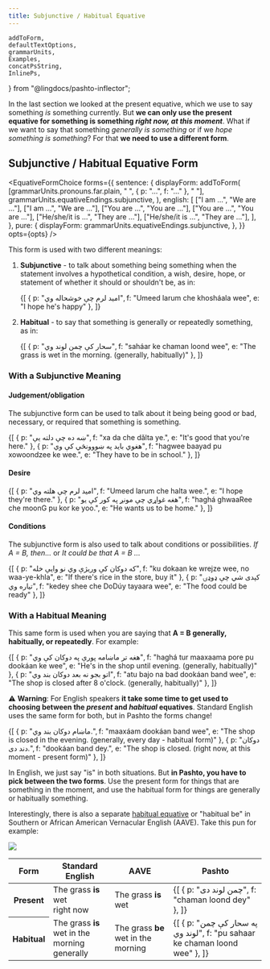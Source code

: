 ```yaml
---
title: Subjunctive / Habitual Equative
---
```


    addToForm,
    defaultTextOptions,
    grammarUnits,
    Examples,
    concatPsString,
    InlinePs,
} from "@lingdocs/pashto-inflector";

In the last section we looked at the present equative, which we use to say something *is* something currently. But **we can only use the present equative for something is something *right now, at this moment***. What if we want to say that something *generally is something* or if we *hope something is something*? For that **we need to use a different form**.

## Subjunctive / Habitual Equative Form

<EquativeFormChoice 
    forms={{
        sentence: {
            displayForm: addToForm(
                [grammarUnits.pronouns.far.plain, " ", { p: "...", f: "..." }, " "],
                grammarUnits.equativeEndings.subjunctive,
            ),
            english: [
                ["I am ...", "We are ..."],
                ["I am ...", "We are ..."],
                ["You are ...", "You are ..."],
                ["You are ...", "You are ..."],
                ["He/she/it is ...", "They are ..."],
                ["He/she/it is ...", "They are ..."],
            ],
        },
        pure: {
            displayForm: grammarUnits.equativeEndings.subjunctive,
        },
    }}
    opts={opts}
/>

This form is used with two different meanings:

1. **Subjunctive** - to talk about something being something when the statement involves a hypothetical condition, a wish, desire, hope, or statement of whether it should or shouldn't be, as in:

    <Examples opts={opts}>{[
        { p: "امید لرم چې خوشحاله وي", f: "Umeed larum che khosháala wee", e: "I hope he's happy" },
    ]}</Examples>

2. **Habitual** - to say that something is generally or repeatedly something, as in:

    <Examples opts={opts}>{[
        { p: "سحار کې چمن لوند وي", f: "saháar ke chaman loond wee", e: "The grass is wet in the morning. (generally, habitually)" },
    ]}</Examples>

### With a Subjunctive Meaning

#### Judgement/obligation

The subjunctive form can be used to talk about it being being good or bad, necessary, or required that something is something.

<Examples opts={opts}>{[
    { p: "ښه ده چې دلته یې", f: "xa da che dălta ye.", e: "It's good that you're here." },
    { p: "هغوي باید په ښووونځي کې وي", f: "hagwee baayad pu xowoondzee ke wee.", e: "They have to be in school." },
]}</Examples>

#### Desire

<Examples opts={opts}>{[
    { p: "امید لرم چې هلته وي", f: "Umeed larum che halta wee.", e: "I hope they're there." },
    { p: "هغه غواړي چې مونږ په کور کې یو", f: "haghá ghwaaRee che moonG pu kor ke yoo.", e: "He wants us to be home." },
]}</Examples>

#### Conditions

The subjunctive form is also used to talk about conditions or possibilities. *If A = B, then...* or *It could be that A = B ...*

<Examples opts={opts}>{[
    { p: "که دوکان کې وریژې وي نو وایې خله", f: "ku dokaan ke wrejze wee, no waa-ye-khla", e: "If there's rice in the store, buy it" },
    { p: "کېدی شي چې ډوډۍ تیاره وي", f: "kedey shee che DoDúy tayaara wee", e: "The food could be ready" },
]}</Examples>

### With a Habitual Meaning

This same form is used when you are saying that **A = B generally, habitually, or repeatedly**. For example:

<Examples opts={opts}>{[
    { p: "هغه تر ماښامه پورې په دوکان کې وي", f: "haghá tur maaxaama pore pu dookáan ke wee", e: "He's in the shop until evening. (generally, habitually)" },
    { p: "اتو بجو نه بعد دوکان بند وي", f: "atu bajo na bad dookáan band wee", e: "The shop is closed after 8 o'clock. (generally, habitually)" },
]}</Examples>

⚠ **Warning**: For English speakers **it take some time to get used to choosing between the *present* and *habitual* equatives**. Standard English uses the same form for both, but in Pashto the forms change!

<Examples opts={opts}>{[
    { p: "ماښام دوکان بند وي.", f: "maaxáam dookáan band wee", e: "The shop is closed in the evening. (generally, every day - habitual form)" },
    { p: "دوکان دند دی.", f: "dookáan band dey.", e: "The shop is closed. (right now, at this moment - present form)" },
]}</Examples>

In English, we just say "is" in both situations. But **in Pashto, you have to pick between the two forms**. Use the present form for things that are something in the moment, and use the habitual form for things are generally or habitually something.

Interestingly, there is also a separate [habitual equative](https://en.wikipedia.org/wiki/Habitual_be) or "habitual be" in Southern or African American Vernacular English (AAVE). Take this pun for example:

<img className="img-fluid mb-4" src={grassBeWet} />

<div style={{ overflowX: "auto" }}>
        <table class="table" style={{ minWidth: "400px" }}>
            <thead>
                <tr>
                    <th scope="col">Form</th>
                    <th scope="col">Standard English</th>
                    <th scope="col">AAVE</th>
                    <th scope="col">Pashto</th>
                </tr>
            </thead>
            <tbody>
                <tr>
                    <th scope="row">Present</th>
                    <td>
                        <div>The grass <strong>is</strong> wet</div>
                        <div className="small text-muted">right now</div>
                    </td>
                    <td>The grass <strong>is</strong> wet</td>
                    <td>
                        <Examples opts={opts}>{[
                            { p: "چمن لوند دی", f: "chaman loond dey" },
                        ]}</Examples>
                    </td>
                </tr>
                <tr>
                    <th scope="row">Habitual</th>
                    <td>
                        <div>The grass <strong>is</strong> wet in the morning</div>
                        <div className="small text-muted">generally</div>
                    </td>
                    <td>The grass <strong>be</strong> wet in the morning</td>
                    <td>
                        <Examples opts={opts}>{[
                            { p: "په سحار کې چمن لوند وي", f: "pu sahaar ke chaman loond wee" },
                        ]}</Examples>
                    </td>
                </tr>
            </tbody>
        </table>
</div>